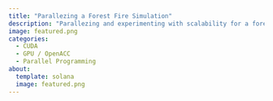 ```yaml
---
title: "Parallezing a Forest Fire Simulation"
description: "Parallezing and experimenting with scalability for a forest fire simulation. Comparing pgcc multicore version versus using kernel functions to run on GPU. Solo project completed for a fall senior capstone."
image: featured.png
categories:
  - CUDA
  - GPU / OpenACC
  - Parallel Programming
about:
  template: solana
  image: featured.png
---
```


